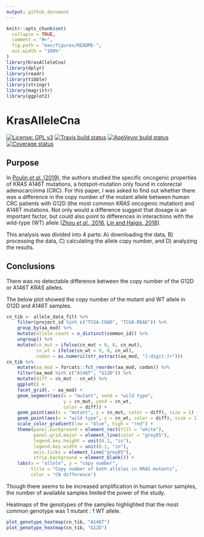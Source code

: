 ```yaml
---
output: github_document
---
```


<!-- README.md is generated from README.Rmd. Please edit that file -->

```r
knitr::opts_chunk$set(
  collapse = TRUE,
  comment = "#>",
  fig.path = "man/figures/README-",
  out.width = "100%"
)
library(KrasAlleleCna)
library(dplyr)
library(readr)
library(tibble)
library(stringr)
library(magrittr)
library(ggplot2)
```
# KrasAlleleCna

[![License: GPL v3](https://img.shields.io/badge/License-GPLv3-blue.svg)](https://www.gnu.org/licenses/gpl-3.0)
[![Travis build status](https://travis-ci.org/jhrcook/KrasAlleleCna.svg?branch=master)](https://travis-ci.org/jhrcook/KrasAlleleCna)
[![AppVeyor build status](https://ci.appveyor.com/api/projects/status/github/jhrcook/KrasAlleleCna?branch=master&svg=true)](https://ci.appveyor.com/project/jhrcook/KrasAlleleCna)
[![Coverage status](https://codecov.io/gh/jhrcook/KrasAlleleCna/branch/master/graph/badge.svg)](https://codecov.io/github/jhrcook/KrasAlleleCna?branch=master)

## Purpose

In [Poulin *et al.* (2019)](http://cancerdiscovery.aacrjournals.org/content/early/2019/04/05/2159-8290.CD-18-1220), the authors studied the specific oncogenic properties of *KRAS* A146T mutations, a hotspot-mutation only found in colorectal adenocarcinma (CRC). For this paper, I was asked to find out whether there was a difference in the copy number of the mutant allele between human CRC patients with G12D (the most common *KRAS* oncogenic mutation) and A146T mutations. Not only would a difference suggest that dosage is an important factor, but could also point to differences in interactions with the wild-type (WT) allele [[Zhou *et al.*, 2016](https://www.ncbi.nlm.nih.gov/pubmed/27422332), [Lin and Haigis, 2018](https://www.ncbi.nlm.nih.gov/pubmed/29425486)]. 

This analysis was divided into 4 parts: A) downloading the data, B) processing the data, C) calculating the allele copy number, and D) analyzing the results.

## Conclusions

There was no detectable difference between the copy number of the G12D or A146T *KRAS* alleles.

The below plot showed the copy number of the mutant and WT allele in G12D and A146T samples.

```r
cn_tib <- allele_data_filt %>%
    filter(project_id %in% c("TCGA-COAD", "TCGA-READ")) %>%
    group_by(aa_mod) %>%
    mutate(allele_count = n_distinct(common_id)) %>%
    ungroup() %>%
    mutate(cn_mut = ifelse(cn_mut < 0, 0, cn_mut),
           cn_wt = ifelse(cn_wt < 0, 0, cn_wt),
           codon = as.numeric(str_extract(aa_mod, "[:digit:]+")))
cn_tib %>%
    mutate(aa_mod = forcats::fct_reorder(aa_mod, codon)) %>%
    filter(aa_mod %in% c("A146T", "G12D")) %>%
    mutate(diff = cn_mut - cn_wt) %>%
    ggplot() +
    facet_grid(. ~ aa_mod) +
    geom_segment(aes(x = "mutant", xend = "wild type",
                     y = cn_mut, yend = cn_wt,
                     color = diff)) +
    geom_point(aes(x = "mutant", y = cn_mut, color = diff), size = 1) +
    geom_point(aes(x = "wild type", y = cn_wt, color = diff), size = 1) +
    scale_color_gradient(low = "blue", high = "red") +
    theme(panel.background = element_rect(fill = "white"),
          panel.grid.major = element_line(color = "grey85"),
          legend.key.height = unit(0.2, "in"),
          legend.key.width = unit(0.1, "in"),
          axis.ticks = element_line("grey85"),
          strip.background = element_blank()) +
    labs(x = "allele", y = "copy number",
         title = "Copy number of both alleles in KRAS mutants",
         color = "CN difference")

```

Though there seems to be increased amplification in human tumor samples, the number of available samples limited the power of the study.

Heatmaps of the genotypes of the samples highlighted that the most common genotype was 1 mutant : 1 WT allele.

```r
plot_genotype_heatmap(cn_tib, "A146T")
plot_genotype_heatmap(cn_tib, "G12D")
```
